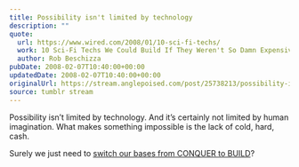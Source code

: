 ```yaml
---
title: Possibility isn't limited by technology
description: ""
quote:
  url: https://www.wired.com/2008/01/10-sci-fi-techs/
  work: 10 Sci-Fi Techs We Could Build If They Weren't So Damn Expensive
  author: Rob Beschizza
pubDate: 2008-02-07T10:40:00+00:00
updatedDate: 2008-02-07T10:40:00+00:00
originalUrl: https://stream.anglepoised.com/post/25738213/possibility-isnt-limited-by-technology-and-its
source: tumblr stream
---
```


Possibility isn&rsquo;t limited by technology. And it&rsquo;s certainly not limited by human imagination. What makes something impossible is the lack of cold, hard, cash.

Surely we just need to <a href="http://www.firaxis.com/games/game_detail.php?gameid=7">switch our bases from CONQUER to BUILD</a>?
